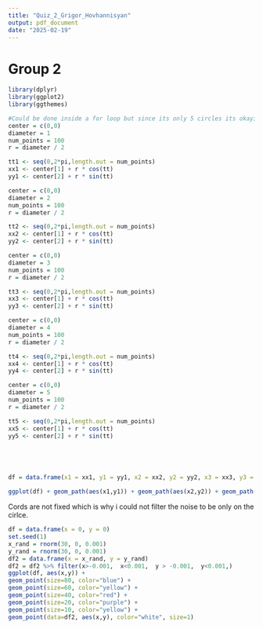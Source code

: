 ```yaml
---
title: "Quiz_2_Grigor_Hovhannisyan"
output: pdf_document
date: "2025-02-19"
---
```


# Group 2

```r
library(dplyr)
library(ggplot2)
library(ggthemes)

#Could be done inside a for loop but since its only 5 circles its okayish.
center = c(0,0)
diameter = 1
num_points = 100
r = diameter / 2

tt1 <- seq(0,2*pi,length.out = num_points)
xx1 <- center[1] + r * cos(tt)
yy1 <- center[2] + r * sin(tt)

center = c(0,0)
diameter = 2
num_points = 100
r = diameter / 2

tt2 <- seq(0,2*pi,length.out = num_points)
xx2 <- center[1] + r * cos(tt)
yy2 <- center[2] + r * sin(tt)

center = c(0,0)
diameter = 3
num_points = 100
r = diameter / 2

tt3 <- seq(0,2*pi,length.out = num_points)
xx3 <- center[1] + r * cos(tt)
yy3 <- center[2] + r * sin(tt)

center = c(0,0)
diameter = 4
num_points = 100
r = diameter / 2

tt4 <- seq(0,2*pi,length.out = num_points)
xx4 <- center[1] + r * cos(tt)
yy4 <- center[2] + r * sin(tt)

center = c(0,0)
diameter = 5
num_points = 100
r = diameter / 2

tt5 <- seq(0,2*pi,length.out = num_points)
xx5 <- center[1] + r * cos(tt)
yy5 <- center[2] + r * sin(tt)





df = data.frame(x1 = xx1, y1 = yy1, x2 = xx2, y2 = yy2, x3 = xx3, y3 = yy3, x4 = xx4, y4 = yy4, x5 = xx5, y5 = yy5)

```

```r
ggplot(df) + geom_path(aes(x1,y1)) + geom_path(aes(x2,y2)) + geom_path(aes(x3,y3)) + geom_path(aes(x4,y4)) + geom_path(aes(x5,y5))   
```
Cords are not fixed which is why i could not filter the noise to be only on the cirlce.
```r
df = data.frame(x = 0, y = 0)
set.seed(1)
x_rand = rnorm(30, 0, 0.001)
y_rand = rnorm(30, 0, 0.001)
df2 = data.frame(x = x_rand, y = y_rand)
df2 = df2 %>% filter(x>-0.001,  x<0.001,  y > -0.001,  y<0.001,)
ggplot(df, aes(x,y)) + 
geom_point(size=80, color="blue") + 
geom_point(size=60, color="yellow") + 
geom_point(size=40, color="red") + 
geom_point(size=20, color="purple") + 
geom_point(size=10, color="yellow") +
geom_point(data=df2, aes(x,y), color="white", size=1)

```